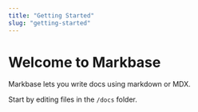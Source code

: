 ```yaml
---
title: "Getting Started"
slug: "getting-started"
---
```


# Welcome to Markbase

Markbase lets you write docs using markdown or MDX.

Start by editing files in the `/docs` folder.